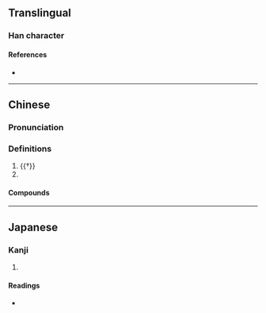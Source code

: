 {{character info/new}}
==Translingual==

===Han character===
{{Han char|rn=15|rad=冫|as=06|sn=8|four=34111|canj=IMHGU|ids=⿰冫先}}

====References====
* {{Han ref|kx=0132.110|dkj=01633|hdz=10297.060|uh=51BC|ud=20924|bh=CBCE|bd=52174}}

----

==Chinese==
{{zh-forms}}

===Pronunciation===
{{zh-pron
|m=xiǎn
|c=sin2
|mc=y
|oc=y
|ma=
|cat=pn
}}

===Definitions===
{{zh-hanzi}}

# {{†}} {{alternative form of|洗|lang=zh||to [[wash]] one's [[feet]]}}
# {{surname|lang=zh}}

====Compounds====
{{zh-der|姑冼}}

----

==Japanese==

===Kanji===
{{ja-kanji|grade=|rs=冫06}}

# {{defn|lang=ja|sort=冫06}}

====Readings====
* {{ja-readings|on=[[しょう]] (shō)|kun=[[さむい]] (samui)}}